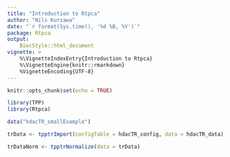 ```yaml
---
title: "Introduction to Rtpca"
author: "Nils Kurzawa"
date: "`r format(Sys.time(), '%d %B, %Y')`"
package: Rtpca
output:
    BiocStyle::html_document
vignette: >
    %\VignetteIndexEntry{Introduction to Rtpca}
    %\VignetteEngine{knitr::rmarkdown}
    %VignetteEncoding{UTF-8}
---
```


```r
knitr::opts_chunk$set(echo = TRUE)
```

```r
library(TPP)
library(Rtpca)
```

```r
data("hdacTR_smallExample")
```

```r
trData <- tpptrImport(configTable = hdacTR_config, data = hdacTR_data)
```

```r
trDataNorm <- tpptrNormalize(data = trData)
```



